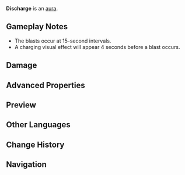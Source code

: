 {{Stub|cryo previews}}
{{Status Infobox
|image      = Discharge.png
|type       = Auras
|appearance = Bounties ([[Inazuma]], [[Sumeru]], [[Fontaine]]);[[Spiral Abyss]]
|aka        = Fully Charged;Tidal Wave;Megavolt Sword;Wild Undercurrent;Thunderous Slam;Shuddering Frost;Rippling Waves
|effect     = (Enemy) will unleash blasts of (ice/electricity/water) at intervals, dealing ({{Color|Cryo DMG}}/{{Color|Electro DMG}}/{{Color|Hydro DMG}}) to surrounding characters.
}}
'''Discharge''' is an [[aura]].

==Gameplay Notes==
* The blasts occur at 15-second intervals.
* A charging visual effect will appear 4 seconds before a blast occurs.

==Damage==
{{Environmental Damage|4|Discharge|truedamage=2}}

==Advanced Properties==
{{Advanced Properties
|gu     = 2U
|icdtag = none
|poise  = 100
|impulse = 2
}}

==Preview==
{{Preview
|f1 = Discharge Preview 1
|c1 = Electro

|f2 = Discharge Preview 2
|c2 = Hydro
}}

==Other Languages==
{{Other Languages

|1_en    = Discharge
|1_zhs   = 放电
|1_zhs_rm = Fàngdiàn
|1_zht   = 放電
|1_zht_rm = Fàngdiàn
|1_zh_tl = Electric Discharge
|1_ja    = 放電
|1_ja_rm = Houden
|1_ja_tl = Electrical Discharge
|1_ko    = 전기 방출
|1_ko_tl = Electricity Release
|1_es    = Descarga eléctrica
|1_es_tl = Electrical Discharge
|1_fr    = Décharge électrique
|1_fr_tl = Electrical Discharge
|1_ru    = Удар током
|1_ru_tl = Current Hit
|1_th    = ปล่อยไฟฟ้า
|1_th_rm = 
|1_th_tl = 
|1_vi    = Phóng Điện
|1_vi_tl = 
|1_de    = Stromentladung
|1_de_tl = Current Discharge
|1_id    = Pelepasan
|1_id_tl = Discharge
|1_pt    = Descarga Elétrica
|1_pt_tl = 
|1_tr    = Elektrik Akımı
|1_tr_tl = 
|1_it    = Scarica
|1_it_tl = 
|2_en    = Fully Charged
|2_zhs   = 力量满溢
|2_zhs_rm = Lìliàng Mǎnyì
|2_zht   = 力量滿溢
|2_zht_rm = Lìliàng Mǎnyì
|2_zh_tl = 
|2_ja    = 溢れる力
|2_ja_rm = Afureru Chikara
|2_ja_tl = Overflowing Power
|2_ko    = 충만한 에너지
|2_ko_tl = Repletive Energy
|2_es    = Sobredosis de energía
|2_es_tl = Energy Overdose
|2_fr    = Surcharge d'énergie
|2_fr_tl = Energy Overloading
|2_ru    = Энергетическая передозировка
|2_ru_tl = Electric Overdose
|2_th    = เต็มเปี่ยมด้วยพลัง
|2_th_rm = 
|2_th_tl = 
|2_vi    = Sức Lực Tràn Trề
|2_vi_tl = 
|2_de    = Energieüberladung
|2_de_tl = Energy Overload
|2_id    = Penuh Tenaga
|2_id_tl = Full of Energy
|2_pt    = Poder Total
|2_pt_tl = 
|2_tr    = Tam Yüklü
|2_tr_tl = 
|2_it    = Carica totale
|2_it_tl = 
|3_en    = Tidal Wave
|3_zhs   = 浪潮
|3_zhs_rm = Làngcháo
|3_zht   = 浪潮
|3_zht_rm = Làngcháo
|3_zh_tl = 
|3_ja    = 波浪
|3_ja_rm = Harou
|3_ja_tl = Wave
|3_ko    = 파도
|3_ko_tl = Wave
|3_es    = Marea
|3_es_tl = Tide
|3_fr    = Marée
|3_fr_tl = Tide
|3_ru    = Волна
|3_ru_tl = Wave
|3_th    = คลื่น
|3_th_rm = 
|3_th_tl = 
|3_vi    = Thủy Triều
|3_vi_tl = 
|3_de    = Flut
|3_de_tl = Flood
|3_id    = Gelombang Pasang
|3_id_tl = Tide Wave
|3_pt    = Maré
|3_pt_tl = 
|3_tr    = Gelgit Dalgası
|3_tr_tl = 
|3_it    = Onda anomala
|3_it_tl = 
|4_en    = Megavolt Sword
|4_zhs   = 兆伏剑
|4_zhs_rm = Zhàofú-jiàn
|4_zht   = 兆伏劍
|4_zht_rm = Zhàofú-jiàn
|4_zh_tl = 
|4_ja    = 高圧剣
|4_ja_rm = Kouatsuken{{Assumed}}
|4_ja_tl = High Voltage Sword
|4_ko    = 조복검
|4_ko_tl = Megavolt Sword
|4_es    = Espada eléctrica
|4_es_tl = Electric Sword
|4_fr    = Lame voltaïque
|4_fr_tl = Voltaic Blade
|4_ru    = Мегавольтный меч
|4_ru_tl = Megavolt Sword
|4_th    = ดาบ megavolt
|4_th_rm = 
|4_th_tl = 
|4_vi    = Kiếm Điện
|4_vi_tl = 
|4_de    = Megavolt-Schwert
|4_de_tl = Megavolt Sword
|4_id    = Pedang Elektrik
|4_id_tl = Electric Sword
|4_pt    = Espada Voltaica
|4_pt_tl = 
|4_tr    = Megavolt Kılıcı
|4_tr_tl = 
|4_it    = Spada Megavolt
|4_it_tl = 
|5_en    = Wild Undercurrent
|5_zhs   = 狂浪蹴波
|5_zhs_rm = Kuánglàng Cùbō
|5_zht   = 狂浪蹴波
|5_zht_rm = Kuánglàng Cùbō
|5_zh_tl = 
|5_ja    = 狂瀾の勢い
|5_ja_rm = Kyouran no Ikioi
|5_ja_tl = Tremendous Energy
|5_ko    = 난폭한 파도
|5_ko_tl = Rough Wave
|5_es    = Oleaje feroz
|5_es_tl = Fierce Surf
|5_fr    = Courant sauvage
|5_fr_tl = Wild Current
|5_ru    = Неукротимое течение
|5_ru_tl = Uncontrollable Current
|5_th    = ระลอกคลื่นสาดกระเซ็น
|5_th_rm = 
|5_th_tl = 
|5_vi    = Sóng Biển Cuộn Trào
|5_vi_tl = 
|5_de    = Raue Wellen
|5_de_tl = Rough Waves
|5_id    = Ombak Liar
|5_id_tl = Wild Waves
|5_pt    = Corrente Selvagem
|5_pt_tl = 
|5_tr    = Yabani Dip Akıntısı
|5_tr_tl = 
|5_it    = Sottocorrente selvaggia
|5_it_tl = 
|6_en    = Thunderous Slam
|6_zhs   = 轰雷荡击
|6_zhs_rm = Hōngléi Dàngjī
|6_zht   = 轟雷蕩擊
|6_zht_rm = Hōngléi Dàngjí
|6_zh_tl = 
|6_ja    = 轟雷の衝撃
|6_ja_rm = Gourai no Shougeki{{Assumed}}
|6_ja_tl = Roaring Thunder Impact
|6_ko    = 번개의 격동
|6_ko_rm = Beon'gae-ui Gyeokdong
|6_ko_tl = Turbulence of Lightning
|6_es    = Bombardeo eléctrico
|6_es_tl = Electric Bombardment
|6_fr    = Impact tonitruant
|6_fr_tl = Thundering Impact
|6_ru    = Громовой удар
|6_ru_tl = Storm Hit
|6_th    = สายฟ้าระเบิดกวาดโจมตี
|6_th_rm = 
|6_th_tl = 
|6_vi    = Sấm Sét Xung Kích
|6_vi_tl = 
|6_de    = Donnerhieb
|6_de_tl = Thunder Blow
|6_id    = Serangan Ledakan Petir
|6_id_tl = Lightning Explosion Attack
|6_pt    = Caída Trovejante
|6_pt_tl = 
|6_tr    = Gürleyen Vuruş
|6_tr_tl = 
|6_it    = Schiaffo tonante
|6_it_tl = 
|7_en    = Shuddering Frost
|7_zhs   = 严霜轰震
|7_zhs_rm = Yánshuāng Hōngzhèn
|7_zht   = 嚴霜轟震
|7_zht_rm = Yánshuāng Hōngzhèn
|7_zh_tl = 
|7_ja    = 戦慄のフロスト
|7_ja_rm = Senritsu no Furosuto
|7_ja_tl = Shuddering Frost
|7_ko    = 격동하는 서리
|7_ko_tl = Turbulent Frost
|7_es    = Escarcha escalofriante
|7_es_tl = Chilling Frost
|7_fr    = Givre frissonnant
|7_fr_tl = Shivering Frost
|7_ru    = Трескучий мороз
|7_ru_tl = Cracking Frost
|7_th    = เกล็ดหิมะสั่นสะท้าน
|7_th_rm = 
|7_th_tl = 
|7_vi    = Bùng Nổ Băng Giá
|7_vi_tl = 
|7_de    = Druckwellen des extremen Frosts
|7_de_tl = Shockwaves of Extreme Frost
|7_id    = Gemertak Embun Es
|7_id_tl = Ice Dew Crack
|7_pt    = Frio Estremecedor
|7_pt_tl = 
|7_tr    = Titreyen Buz
|7_tr_tl = 
|7_it    = Ghiaccio fremente
|7_it_tl = 
}}

==Change History==
{{Change History|2.0}}

==Navigation==
{{Ley Line Disorder Navbox}}